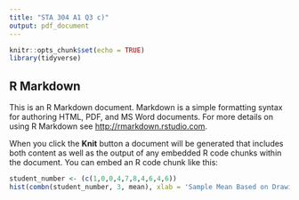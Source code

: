 ```yaml
---
title: "STA 304 A1 Q3 c)"
output: pdf_document
---
```


```r
knitr::opts_chunk$set(echo = TRUE)
library(tidyverse)
```

## R Markdown

This is an R Markdown document. Markdown is a simple formatting syntax for authoring HTML, PDF, and MS Word documents. For more details on using R Markdown see <http://rmarkdown.rstudio.com>.

When you click the **Knit** button a document will be generated that includes both content as well as the output of any embedded R code chunks within the document. You can embed an R code chunk like this:

```r
student_number <- (c(1,0,0,4,7,8,4,6,4,6))
hist(combn(student_number, 3, mean), xlab = 'Sample Mean Based on Drawing samples of Size 3 without Replacement',main = 'Histogram of Sample Mean #1004784646')
```

